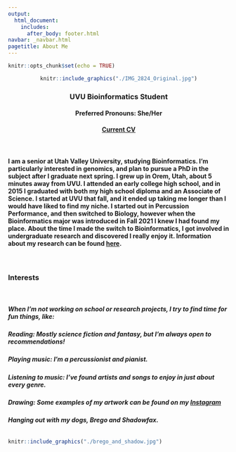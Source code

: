 ```yaml
---
output: 
  html_document:
    includes:
      after_body: footer.html
navbar: _navbar.html
pagetitle: About Me
---
```


```r
knitr::opts_chunk$set(echo = TRUE)
```

<body>

<div style = "text-align: center;">
```r
knitr::include_graphics("./IMG_2824_Original.jpg")
```
  <h3><strong>UVU Bioinformatics Student</strong></h3>
  <h4>Preferred Pronouns: She/Her<h4>
  <h4><a href = https://m-ohran.github.io/about-me/CV.pdf>Current CV</h4></a>
</div>

<br>

#### I am a senior at Utah Valley University, studying Bioinformatics. I'm particularly interested in genomics, and plan to pursue a PhD in the subject after I graduate next spring. I grew up in Orem, Utah, about 5 minutes away from UVU. I attended an early college high school, and in 2015 I graduated with both my high school diploma and an Associate of Science. I started at UVU that fall, and it ended up taking me longer than I would have liked to find my niche. I started out in Percussion Performance, and then switched to Biology, however when the Bioinformatics major was introduced in Fall 2021 I knew I had found my place. About the time I made the switch to Bioinformatics, I got involved in undergraduate research and discovered I really enjoy it. Information about my research can be found [here](https://m-ohran.github.io/research).

<br>

### **Interests**

<br>

##### When I'm not working on school or research projects, I try to find time for fun things, like:
##### Reading: Mostly science fiction and fantasy, but I'm always open to recommendations!
##### Playing music: I'm a percussionist and pianist.
##### Listening to music: I've found artists and songs to enjoy in just about every genre.
##### Drawing: Some examples of my artwork can be found on my [Instagram](https://www.instagram.com/dragonrider109/)
##### Hanging out with my dogs, Brego and Shadowfax.

<div style= "float:center;position: relative;top:10px">
```r
knitr::include_graphics("./brego_and_shadow.jpg")
```
</div>

</body>

</div>

<br>
